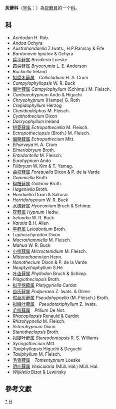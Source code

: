 {{Automatic taxobox
| taxon = Hypnaceae
| authority = Schimp., 1856
| image = Hypnum cupressiforme.jpeg
| image_caption = ''[[Hypnum_cupressiforme|Hypnum cupressiforme]]''
}}
'''灰藓科'''（[[学名|学名]]：{{lang|la|''Hypnaceae''}}）為[[灰藓目|灰藓目]]的一个[[科|科]]。

==科==
* ''Acritodon'' H. Rob.
* ''Andoa'' Ochyra
* ''Austrohondaella'' Z.Iwats., H.P.Ramsay & Fife
* ''Bardunovia'' Ignatov & Ochyra
* [[扁平藓属|扁平藓属]] ''Breidleria'' Loeske
* [[圆尖藓属|圆尖藓属]] ''Bryocrumia'' L. E. Anderson
* ''Buckiella'' Ireland
* [[拟腐木藓属|拟腐木藓属]]　''Callicladium'' H. A. Crum
* ''Campylophyllopsis'' W. R. Buck
* [[偏叶藓属|偏叶藓属]] ''Campylophyllum'' (Schimp.) M. Fleisch.
* ''Caribaeohypnum'' Ando & Higuchi
* ''Chrysohypnum'' (Hampe) G. Roth
* ''Crepidophyllum'' Herzog
* ''Ctenidiadelphus'' M. Fleisch.
* ''Cyathothecium'' Dixon
* ''Dacryophyllum'' Ireland
* [[短菱藓属|短菱藓属]] ''Ectropotheciella'' M. Fleisch.
* ''Ectropotheciopsis'' (Broth.) M. Fleisch.
* [[偏蒴藓属|偏蒴藓属]] ''Ectropothecium'' Mitt.
* ''Elharveya'' H. A. Crum
* ''Elmeriobryum'' Broth.
* ''Entodontella'' M. Fleisch.
* ''Eurohypnum'' Ando
* ''Filibryum'' W. Kim & T. Yamag.
* [[曲枝藓属|曲枝藓属]] ''Foreauella'' Dixon & P. de la Varde
* ''Gammiella'' Broth.
* [[粗枝藓属|粗枝藓属]] ''Gollania'' Broth.
* ''Hageniella'' Broth.
* ''Hondaella'' Dixon & Sakurai
* ''Horridohypnum'' W. R. Buck
* [[水梳藓属|水梳藓属]] ''Hyocomium'' Bruch & Schimp.
* [[灰藓属|灰藓属]] ''Hypnum'' Hedw.
* ''Irelandia'' W. R. Buck
* ''Karstia'' B.H. Allen
* [[平藓属|平藓属]] ''Leiodontium'' Broth.
* ''Leptoischyrodon'' Dixon
* ''Macrothamniella'' M. Fleisch.
* ''Mahua'' W. R. Buck
* [[小梳藓属|小梳藓属]] ''Microctenidium'' M. Fleisch.
* ''Mittenothamnium'' Henn.
* ''Nanothecium'' Dixon & P. de la Varde
* ''Neoptychophyllum'' S.He
* [[叶齿藓属|叶齿藓属]] ''Phyllodon'' Bruch & Schimp.
* ''Plagiotheciopsis'' Broth.
* [[拟平锦藓属|拟平锦藓属]] ''Platygyriella'' Cardot
* [[齿灰藓属|齿灰藓属]] ''Podperaea'' Z. Iwats. & Glime
* [[假丝灰藓属|假丝灰藓属]] ''Pseudohypnella'' (M. Fleisch.) Broth.
* [[拟鳞叶藓属|拟鳞叶藓属]]　''Pseudotaxiphyllum'' Z. Iwats.
* [[毛梳藓属|毛梳藓属]]　''Ptilium'' De Not.
* ''Rhacopilopsis'' Renauld & Cardot
* ''Rhizohypnella'' M. Fleisch.
* ''Sclerohypnum'' Dixon
* ''Stenotheciopsis'' Broth.
* [[拟硬叶藓属|拟硬叶藓属]] ''Stereodontopsis'' R. S. Williams
* ''Syringothecium'' Mitt.
* ''Taxiphyllopsis'' Higuchi & Deguchi
* ''Taxiphyllum'' M. Fleisch.
* [[毛青藓属|毛青藓属]]　''Tomentypnum'' Loeske
* [[明叶藓属|明叶藓属]] ''Vesicularia'' (Müll. Hal.) Müll. Hal.
* ''Wijkiella'' Bizot & Lewinsky

==參考文獻==
{{reflist}}

{{taxonbar}}

[[Category:_灰藓科|*]]
[[Category:1856年描述的分类群|H]]